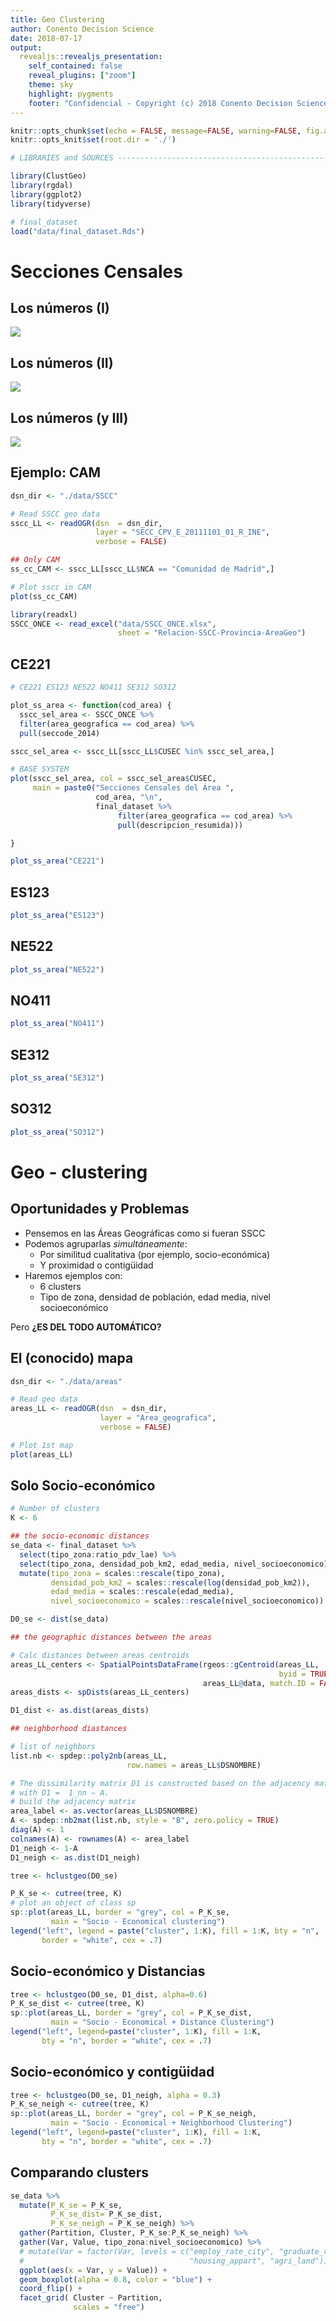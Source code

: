 ```yaml
---
title: Geo Clustering
author: Conento Decision Science
date: 2018-07-17
output: 
  revealjs::revealjs_presentation:
    self_contained: false
    reveal_plugins: ["zoom"]
    theme: sky
    highlight: pygments
    footer: "Confidencial - Copyright (c) 2018 Conento Decision Science"
---
```


```r
knitr::opts_chunk$set(echo = FALSE, message=FALSE, warning=FALSE, fig.align='center')
knitr::opts_knit$set(root.dir = './')
```


```r
# LIBRARIES and SOURCES ---------------------------------------------------

library(ClustGeo)
library(rgdal)
library(ggplot2)
library(tidyverse)
```

```r
# final_dataset
load("data/final_dataset.Rds")
```



# Secciones Censales

## Los números (I)

![](img/n_1.png)

## Los números (II)

![](img/n_2.png)

## Los números (y III)

![](img/n_3.png)


## Ejemplo: CAM
```r
dsn_dir <- "./data/SSCC"

# Read SSCC geo data
sscc_LL <- readOGR(dsn  = dsn_dir, 
                   layer = "SECC_CPV_E_20111101_01_R_INE",
                   verbose = FALSE)

## Only CAM
ss_cc_CAM <- sscc_LL[sscc_LL$NCA == "Comunidad de Madrid",]

# Plot sscc in CAM
plot(ss_cc_CAM)
```

```r
library(readxl)
SSCC_ONCE <- read_excel("data/SSCC_ONCE.xlsx", 
                        sheet = "Relacion-SSCC-Provincia-AreaGeo")
```

## CE221
```r
# CE221 ES123 NE522 NO411 SE312 SO312

plot_ss_area <- function(cod_area) {
  sscc_sel_area <- SSCC_ONCE %>% 
  filter(area_geografica == cod_area) %>% 
  pull(seccode_2014)

sscc_sel_area <- sscc_LL[sscc_LL$CUSEC %in% sscc_sel_area,]

# BASE SYSTEM
plot(sscc_sel_area, col = sscc_sel_area$CUSEC,
     main = paste0("Secciones Censales del Área ",
                   cod_area, "\n",
                   final_dataset %>% 
                        filter(area_geografica == cod_area) %>% 
                        pull(descripcion_resumida)))

}

plot_ss_area("CE221")

```


## ES123

```r
plot_ss_area("ES123")
```

## NE522
```r
plot_ss_area("NE522")
```

## NO411 
```r
plot_ss_area("NO411")
```

## SE312 
```r
plot_ss_area("SE312")
```

## SO312
```r
plot_ss_area("SO312")
```


# Geo - clustering

## Oportunidades y Problemas

- Pensemos en las Áreas Geográficas como si fueran SSCC
- Podemos agruparlas *simultáneamente*:
    - Por similitud cualitativa (por ejemplo, socio-económica)
    - Y proximidad o contigüidad
- Haremos ejemplos con:
    - 6 clusters
    - Tipo de zona, densidad de población, edad media, nivel socioeconómico

Pero **¿ES DEL TODO AUTOMÁTICO?**

## El (conocido) mapa
```r
dsn_dir <- "./data/areas"

# Read geo data
areas_LL <- readOGR(dsn  = dsn_dir, 
                    layer = "Area_geografica",
                    verbose = FALSE)

# Plot 1st map
plot(areas_LL)
```

## Solo Socio-económico 
```r
# Number of clusters
K <- 6

## the socio-economic distances
se_data <- final_dataset %>% 
  select(tipo_zona:ratio_pdv_lae) %>% 
  select(tipo_zona, densidad_pob_km2, edad_media, nivel_socioeconomico) %>% 
  mutate(tipo_zona = scales::rescale(tipo_zona),
         densidad_pob_km2 = scales::rescale(log(densidad_pob_km2)),
         edad_media = scales::rescale(edad_media),
         nivel_socioeconomico = scales::rescale(nivel_socioeconomico))

D0_se <- dist(se_data) 

## the geographic distances between the areas

# Calc distances between areas centroids
areas_LL_centers <- SpatialPointsDataFrame(rgeos::gCentroid(areas_LL, 
                                                            byid = TRUE), 
                                           areas_LL@data, match.ID = FALSE)
areas_dists <- spDists(areas_LL_centers)

D1_dist <- as.dist(areas_dists) 

## neighborhood diastances

# list of neighbors
list.nb <- spdep::poly2nb(areas_LL,
                          row.names = areas_LL$DSNOMBRE) 

# The dissimilarity matrix D1 is constructed based on the adjacency matrix A 
# with D1 =  1_nn − A.
# build the adjacency matrix
area_label <- as.vector(areas_LL$DSNOMBRE)
A <- spdep::nb2mat(list.nb, style = "B", zero.policy = TRUE) 
diag(A) <- 1
colnames(A) <- rownames(A) <- area_label
D1_neigh <- 1-A
D1_neigh <- as.dist(D1_neigh)
```

```r
tree <- hclustgeo(D0_se)

P_K_se <- cutree(tree, K) 
# plot an object of class sp
sp::plot(areas_LL, border = "grey", col = P_K_se,
         main = "Socio - Economical clustering") 
legend("left", legend = paste("cluster", 1:K), fill = 1:K, bty = "n", 
       border = "white", cex = .7)


```

## Socio-económico y Distancias

```r
tree <- hclustgeo(D0_se, D1_dist, alpha=0.6)
P_K_se_dist <- cutree(tree, K)
sp::plot(areas_LL, border = "grey", col = P_K_se_dist,
         main = "Socio - Economical + Distance Clustering")
legend("left", legend=paste("cluster", 1:K), fill = 1:K, 
       bty = "n", border = "white", cex = .7)
```

## Socio-económico y contigüidad
```r
tree <- hclustgeo(D0_se, D1_neigh, alpha = 0.3)
P_K_se_neigh <- cutree(tree, K)
sp::plot(areas_LL, border = "grey", col = P_K_se_neigh,
         main = "Socio - Economical + Neighborhood Clustering")
legend("left", legend=paste("cluster", 1:K), fill = 1:K, 
       bty = "n", border = "white", cex = .7)
```

## Comparando clusters
```r
se_data %>% 
  mutate(P_K_se = P_K_se, 
         P_K_se_dist= P_K_se_dist,
         P_K_se_neigh = P_K_se_neigh) %>% 
  gather(Partition, Cluster, P_K_se:P_K_se_neigh) %>% 
  gather(Var, Value, tipo_zona:nivel_socioeconomico) %>% 
  # mutate(Var = factor(Var, levels = c("employ_rate_city", "graduate_rate",
  #                                     "housing_appart", "agri_land"))) %>%
  ggplot(aes(x = Var, y = Value)) +
  geom_boxplot(alpha = 0.8, color = "blue") +
  coord_flip() + 
  facet_grid( Cluster ~ Partition, 
              scales = "free")
```




